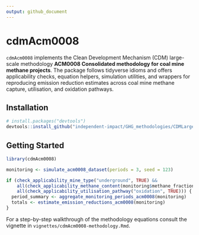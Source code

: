 ```yaml
---
output: github_document
---
```


# cdmAcm0008

`cdmAcm0008` implements the Clean Development Mechanism (CDM) large-scale methodology **ACM0008 Consolidated methodology for coal mine methane projects**. The package follows tidyverse idioms and offers applicability checks, equation helpers, simulation utilities, and wrappers for reproducing emission reduction estimates across coal mine methane capture, utilisation, and oxidation pathways.

## Installation

```r
# install.packages("devtools")
devtools::install_github("independent-impact/GHG_methodologies/CDMLargeScale/cdmAcm0008")
```

## Getting Started

```r
library(cdmAcm0008)

monitoring <- simulate_acm0008_dataset(periods = 3, seed = 123)

if (check_applicability_mine_type("underground", TRUE) &&
    all(check_applicability_methane_content(monitoring$methane_fraction, 0.3)) &&
    all(check_applicability_utilisation_pathway("oxidation", TRUE))) {
  period_summary <- aggregate_monitoring_periods_acm0008(monitoring)
  totals <- estimate_emission_reductions_acm0008(monitoring)
}
```

For a step-by-step walkthrough of the methodology equations consult the vignette in `vignettes/cdmAcm0008-methodology.Rmd`.
